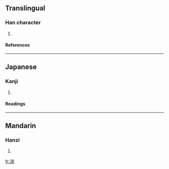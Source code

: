 ==Translingual==
===Han character===
{{Han char|rn=85|rad=水|as=08|sn=11|four=|canj=水中一卜 (ELMY)}}
# {{defn|Han|sort=水08}}
====References====
{{Han ref|kx=0633.360|dkj=17733|hdz=31647.040|uh=6E04|ud=28164}}

----
==Japanese==
===Kanji===
{{ja-kanji|grade=|rs=水08}}
# {{defn|Japanese}} 
====Readings====
{{ja-readings|on=[[ひ]] (hi)|kun=}}

----
==Mandarin==
===Hanzi===
{{cmn-hanzi|pin=[[fēi]] (fei1), [[qìng]] (qing4)|wg=fei<sup>1</sup>, ch'ing<sup>4</sup>}}
# {{defn|Mandarin}}

[[fr:渄]]